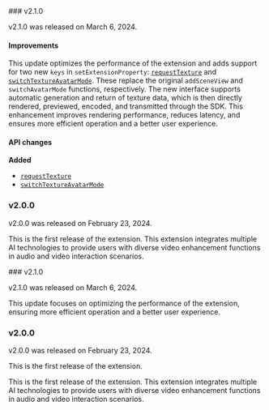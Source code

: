 <PlatformWrapper platform="android">
### v2.1.0

v2.1.0 was released on March 6, 2024.

#### Improvements

This update optimizes the performance of the <Vg k="RTEE_MK"/> extension and adds support for two new `keys` in `setExtensionProperty`: [`requestTexture`](../develop/integrate/metakit#enable-texture-request) and [`switchTextureAvatarMode`](../develop/integrate/metakit#switch-texture-scene). These replace the original `addSceneView` and `switchAvatarMode` functions, respectively. The new interface supports automatic generation and return of texture data, which is then directly rendered, previewed, encoded, and transmitted through the SDK. This enhancement improves rendering performance, reduces latency, and ensures more efficient operation and a better user experience.

#### API changes

**Added**

- [`requestTexture`](../develop/integrate/metakit#enable-texture-request)
- [`switchTextureAvatarMode`](../develop/integrate/metakit#switch-texture-scene)

### v2.0.0

v2.0.0 was released on February 23, 2024.

This is the first release of the <Vg k="RTEE_MK"/> extension. This extension integrates multiple AI technologies to provide users with diverse video enhancement functions in audio and video interaction scenarios.

</PlatformWrapper>

<PlatformWrapper platform="[ios]">
### v2.1.0

v2.1.0 was released on March 6, 2024.

This update focuses on optimizing the performance of the <Vg k="RTEE_MK"/> extension, ensuring more efficient operation and a better user experience.

### v2.0.0

v2.0.0 was released on February 23, 2024.

This is the first release of the <Vg k="RTEE_MK"/> extension.

This is the first release of the <Vg k="RTEE_MK"/> extension. This extension integrates multiple AI technologies to provide users with diverse video enhancement functions in audio and video interaction scenarios.

</PlatformWrapper>